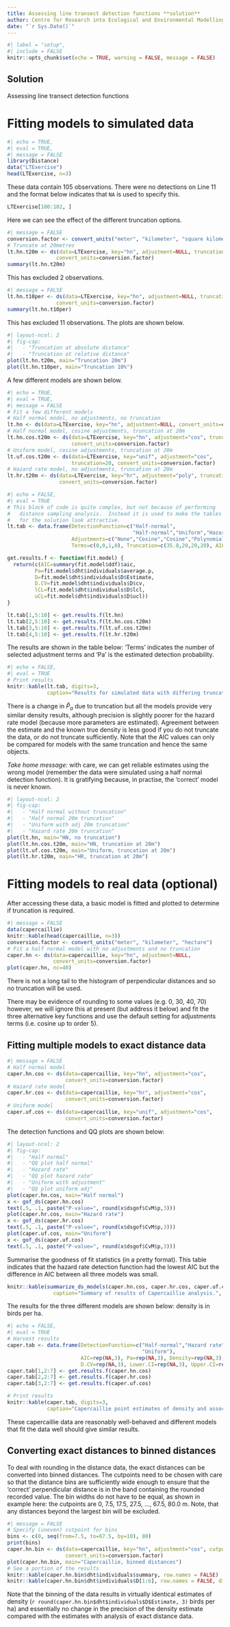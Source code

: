 ```yaml
---
title: Assessing line transect detection functions **solution**
author: Centre for Research into Ecological and Environmental Modelling <br> **University of St Andrews**
date: "`r Sys.Date()`"
---
```


```r
#| label = "setup",
#| include = FALSE
knitr::opts_chunk$set(echo = TRUE, warning = FALSE, message = FALSE)
```

:::{.callout-tip}
# Solution

Assessing line transect detection functions
:::

# Fitting models to simulated data

```r
#| echo = TRUE,
#| eval = TRUE,
#| message = FALSE
library(Distance)
data("LTExercise")
head(LTExercise, n=3)
```

These data contain 105 observations. There were no detections on Line 11 and the format below indicates that `NA` is used to specify this. 

```r
LTExercise[100:102, ]
```

Here we can see the effect of the different truncation options.

```r
#| message = FALSE
conversion.factor <- convert_units("meter", "kilometer", "square kilometer")
# Truncate at 20metres
lt.hn.t20m <- ds(data=LTExercise, key="hn", adjustment=NULL, truncation=20, 
                convert_units=conversion.factor)
summary(lt.hn.t20m)
```

This has excluded 2 observations. 

```r
#| message = FALSE
lt.hn.t10per <- ds(data=LTExercise, key="hn", adjustment=NULL, truncation="10%", 
                convert_units=conversion.factor)
summary(lt.hn.t10per)
```

This has excluded 11 observations. The plots are shown below.

```r
#| layout-ncol: 2
#| fig-cap: 
#|   - "Truncation at absolute distance"
#|   - "Truncation at relative distance"
plot(lt.hn.t20m, main="Truncation 20m")
plot(lt.hn.t10per, main="Truncation 10%")
```

A few different models are shown below.  

```r
#| echo = TRUE,
#| eval = TRUE,
#| message = FALSE
# Fit a few different models
# Half normal model, no adjustments, no truncation
lt.hn <- ds(data=LTExercise, key="hn", adjustment=NULL, convert_units=conversion.factor)
# Half normal model, cosine adjustments, truncation at 20m
lt.hn.cos.t20m <- ds(data=LTExercise, key="hn", adjustment="cos", truncation=20, 
                     convert_units=conversion.factor)
# Uniform model, cosine adjustments, truncation at 20m
lt.uf.cos.t20m <- ds(data=LTExercise, key="unif", adjustment="cos", 
                     truncation=20, convert_units=conversion.factor)
# Hazard rate model, no adjustments, truncation at 20m
lt.hr.t20m <- ds(data=LTExercise, key="hr", adjustment="poly", truncation=20,
                 convert_units=conversion.factor)
```

```r
#| echo = FALSE,
#| eval = TRUE
# This block of code is quite complex, but not because of performing
#   distance sampling analysis.  Instead it is used to make the tables
#   for the solution look attractive.
lt.tab <- data.frame(DetectionFunction=c("Half-normal",
                                         "Half-normal","Uniform","Hazard rate"),
                     Adjustments=c("None","Cosine","Cosine","Polynomial"), 
                     Terms=c(0,0,1,0), Truncation=c(35.8,20,20,20), AIC=rep(NA,4), Pa=rep(NA,4), Density=rep(NA,4), D.CV=rep(NA,4), Lower.CI=rep(NA,4), Upper.CI=rep(NA,4))

get.results.f <- function(fit.model) {   
  return(c(AIC=summary(fit.model$ddf)$aic,
         Pa=fit.model$dht$individuals$average.p,
         D=fit.model$dht$individuals$D$Estimate,
         D.CV=fit.model$dht$individuals$D$cv,
         lCL=fit.model$dht$individuals$D$lcl,
         uCL=fit.model$dht$individuals$D$ucl))
}

lt.tab[1,5:10] <- get.results.f(lt.hn)
lt.tab[2,5:10] <- get.results.f(lt.hn.cos.t20m)
lt.tab[3,5:10] <- get.results.f(lt.uf.cos.t20m)
lt.tab[4,5:10] <- get.results.f(lt.hr.t20m)
```

The results are shown in the table below: 'Terms' indicates the number of selected adjustment terms and 'Pa' is the estimated detection probability. 

```r
#| echo = FALSE,
#| eval = TRUE
# Print results
knitr::kable(lt.tab, digits=3,
             caption="Results for simulated data with differing truncation and detection functions.")
```

There is a change in $\hat P_a$ due to truncation but all the models provide very similar density results, although precision is slightly poorer for the hazard rate model (because more parameters are estimated). Agreement between the estimate and the known true density is less good if you do not truncate the data, or do not truncate sufficiently. Note that the AIC values can only be compared for models with the same truncation and hence the same objects. 

*Take home message:* with care, we can get reliable estimates using the wrong model (remember the data were simulated using a half normal detection function). It is gratifying because, in practise, the 'correct' model is never known.

```r
#| layout-ncol: 2
#| fig-cap: 
#|   - "Half normal without truncation"
#|   - "Half normal 20m truncation"
#|   - "Uniform with adj 20m truncation"
#|   - "Hazard rate 20m truncation"
plot(lt.hn, main="HN, no truncation")
plot(lt.hn.cos.t20m, main="HN, truncation at 20m")
plot(lt.uf.cos.t20m, main="Uniform, truncation at 20m")
plot(lt.hr.t20m, main="HR, truncation at 20m")
```

# Fitting models to real data (optional)

After accessing these data, a basic model is fitted and plotted to determine if truncation is required. 

```r
#| message = FALSE
data(capercaillie)
knitr::kable(head(capercaillie, n=3))
conversion.factor <- convert_units("meter", "kilometer", "hectare")
# Fit a half normal model with no adjustments and no truncation
caper.hn <- ds(data=capercaillie, key="hn", adjustment=NULL, 
               convert_units=conversion.factor)
plot(caper.hn, nc=40)
```

There is not a long tail to the histogram of perpendicular distances and so no truncation will be used. 

There may be evidence of rounding to some values (e.g. 0, 30, 40, 70) however, we will ignore this at present (but address it below) and fit the three alternative key functions and use the default setting for adjustments terms (i.e. cosine up to order 5). 

## Fitting multiple models to exact distance data

```r
#| message = FALSE
# Half normal model 
caper.hn.cos <- ds(data=capercaillie, key="hn", adjustment="cos",
                   convert_units=conversion.factor)
# Hazard rate model  
caper.hr.cos <- ds(data=capercaillie, key="hr", adjustment="cos",
                   convert_units=conversion.factor)
# Uniform model  
caper.uf.cos <- ds(data=capercaillie, key="unif", adjustment="cos",
                   convert_units=conversion.factor)
```

The detection functions and QQ plots are shown below:

```r
#| layout-ncol: 2
#| fig-cap: 
#|   - "Half normal"
#|   - "QQ plot half normal"
#|   - "Hazard rate"
#|   - "QQ plot hazard rate"
#|   - "Uniform with adjustment"
#|   - "QQ plot uniform adj"
plot(caper.hn.cos, main="Half normal")
x <- gof_ds(caper.hn.cos)
text(.5, .1, paste("P-value=", round(x$dsgof$CvM$p,3)))
plot(caper.hr.cos, main="Hazard rate")
x <- gof_ds(caper.hr.cos)
text(.5, .1, paste("P-value=", round(x$dsgof$CvM$p,3)))
plot(caper.uf.cos, main="Uniform")
x <- gof_ds(caper.uf.cos)
text(.5, .1, paste("P-value=", round(x$dsgof$CvM$p,3)))
```

Summarise the goodness of fit statistics (in a pretty format). This table indicates that the hazard rate detection function had the lowest AIC but the difference in AIC between all three models was small. 

```r
knitr::kable(summarize_ds_models(caper.hn.cos, caper.hr.cos, caper.uf.cos, output="plain"),
               caption="Summary of results of Capercaillie analysis.", digits = 3)
```

The results for the three different models are shown below: density is in birds per ha.  

```r
#| echo = FALSE,
#| eval = TRUE
# Harvest results
caper.tab <- data.frame(DetectionFunction=c("Half-normal","Hazard rate",
                                            "Uniform"), 
                        AIC=rep(NA,3), Pa=rep(NA,3), Density=rep(NA,3), 
                        D.CV=rep(NA,3), Lower.CI=rep(NA,3), Upper.CI=rep(NA,3))
caper.tab[1,2:7] <- get.results.f(caper.hn.cos)
caper.tab[2,2:7] <- get.results.f(caper.hr.cos)
caper.tab[3,2:7] <- get.results.f(caper.uf.cos)

# Print results
knitr::kable(caper.tab, digits=3,
             caption="Capercaillie point estimates of density and associated measures of precision.")
```

These capercaillie data are reasonably well-behaved and different models that fit the data well should give similar results. 

## Converting exact distances to binned distances

To deal with rounding in the distance data, the exact distances can be converted into binned distances. The cutpoints need to be chosen with care so that the distance bins are sufficiently wide enough to ensure that the 'correct' perpendicular distance is in the band containing the rounded recorded value. The bin widths do not have to be equal, as shown in example here: the cutpoints are 0, 7.5, 17.5, 27.5, ..., 67.5, 80.0 m. Note, that any distances beyond the largest bin will be excluded.

```r
#| message = FALSE
# Specify (uneven) cutpoint for bins
bins <- c(0, seq(from=7.5, to=67.5, by=10), 80)
print(bins)
caper.hn.bin <- ds(data=capercaillie, key="hn", adjustment="cos", cutpoints=bins,
                   convert_units=conversion.factor)
plot(caper.hn.bin, main="Capercaillie, binned distances")
# See a portion of the results
knitr::kable(caper.hn.bin$dht$individuals$summary, row.names = FALSE)
knitr::kable(caper.hn.bin$dht$individuals$D[1:6], row.names = FALSE, digits=3)
```

Note that the binning of the data results in virtually identical estimates of density (`r round(caper.hn.bin$dht$individuals$D$Estimate, 3)` birds per ha) and essentially no change in the precision of the density estimate compared with the estimates with analysis of exact distance data.
